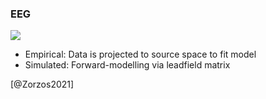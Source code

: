 ### EEG
![](images/Zorzos2021_Fig1.webp)

- Empirical: Data is projected to source space to fit model
- Simulated: Forward-modelling via leadfield matrix

::: {.citations}
[@Zorzos2021]
:::